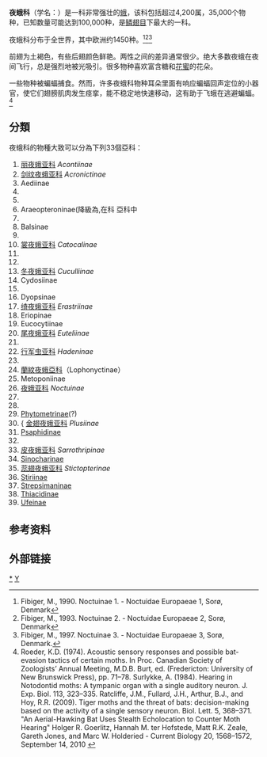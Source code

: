 {{Automatic taxobox
| taxon = Noctuidae
| image = Egybolis vaillantina.jpg
| image_caption =  ''[[Egybolis_vaillantina|Egybolis vaillantina]]''
| authority = {{tsl|en|Pierre André Latreille||Latreille}}, 1809 <small>(recent major revisions by Lafontaine & Fibiger (2006)<br/>Hacker & Zilli (2007)<br/> Lafontaine & Schmidt (2010))</small>
| type_species = ''{{tsl|en|Large Yellow Underwing||Noctua pronuba}}''
| type_species_authority = 
| diversity = 约4,200 属<br>35,000 种
| subdivision_ranks = 亞科
| subdivision = [[#分類|見內文]]
}}
'''夜蛾科'''（学名：{{lang|la|'''Noctuidae'''}}）是一科非常强壮的[[蛾|蛾]]，该科包括超过4,200属，35,000个物种，已知数量可能达到100,000种，是[[鳞翅目|鳞翅目]]下最大的一科。

夜蛾科分布于全世界，其中欧洲约1450种。<ref>Fibiger, M., 1990. Noctuinae 1. - Noctuidae Europaeae 1, Sorø, Denmark</ref><ref>Fibiger, M., 1993. Noctuinae 2. - Noctuidae Europaeae 2, Sorø, Denmark</ref><ref>Fibiger, M., 1997. Noctuinae 3. - Noctuidae Europaeae 3, Sorø, Denmark.</ref>

前翅为土褐色，有些后翅颜色鲜艳。两性之间的差异通常很少。绝大多数夜蛾在夜间飞行，总是强烈地被光吸引。很多物种喜欢富含糖和[[花蜜|花蜜]]的花朵。

一些物种被蝙蝠捕食。然而，许多夜蛾科物种耳朵里面有响应蝙蝠回声定位的小器官，使它们翅膀肌肉发生痉挛，能不稳定地快速移动，这有助于飞蛾在逃避蝙蝠。<ref>Roeder, K.D. (1974). Acoustic sensory responses and possible bat-evasion tactics of certain moths. In Proc. Canadian Society of Zoologists’ Annual Meeting, M.D.B. Burt, ed. (Fredericton: University of New Brunswick Press), pp. 71–78.
Surlykke, A. (1984). Hearing in Notodontid moths: A tympanic organ with a single auditory neuron. J. Exp. Biol. 113, 323–335. 
Ratcliffe, J.M., Fullard, J.H., Arthur, B.J., and Hoy, R.R. (2009). Tiger moths and the threat of bats: decision-making based on the activity of a single sensory neuron. Biol. Lett. 5, 368–371.
"An Aerial-Hawking Bat Uses Stealth Echolocation to Counter Moth Hearing"
Holger R. Goerlitz, Hannah M. ter Hofstede, Matt R.K. Zeale, Gareth Jones, and Marc W. Holderied - Current Biology 20, 1568–1572, September 14, 2010 {{DOI|10.1016/j.cub.2010.07.046}}</ref>

==分類==
夜蛾科的物種大致可以分為下列33個亞科：
# [[丽夜蛾亚科|丽夜蛾亚科]] ''Acontiinae''
# [[剑纹夜蛾亚科|剑纹夜蛾亚科]] ''Acronictinae''
# Aediinae
#{{Tsl|en|Agaristinae}}
#{{Tsl|en|Amphipyrinae}}
#Araeopteroninae(降級為{{Tsl|en|Araeopteron}},在{{Tsl|en|Erebidae}}科	{{Tsl|en|Boletobiinae}}亞科中
#{{Tsl|en|Bagisarinae}}
#Balsinae
#{{Tsl|en|Bryophilinae}}
# [[裳夜蛾亚科|裳夜蛾亚科]] ''Catocalinae''
#{{Tsl|es|Cocytiinae}}
#{{Tsl|en|Condicinae}}
# [[冬夜蛾亚科|冬夜蛾亚科]] ''Cuculliinae''
#Cydosiinae
#{{Tsl|en|Dilobinae}}
#Dyopsinae
# [[绮夜蛾亚科|绮夜蛾亚科]] ''Erastriinae''
#Eriopinae
#Eucocytiinae
# [[尾夜蛾亚科|尾夜蛾亚科]] ''Euteliinae''
#{{Tsl|en|Eustrotiinae}}
# [[行军虫亚科|行军虫亚科]] ''Hadeninae''
#{{Tsl|en|Heliothinae}}
#[[蘭紋夜蛾亞科|蘭紋夜蛾亞科]]（Lophonyctinae）
#Metoponiinae
# [[夜蛾亚科|夜蛾亚科]] ''Noctuinae''
#{{Tsl|en|Oncocnemidinae}}
#{{Tsl|en|Pantheinae}}
#[[Phytometrinae|Phytometrinae]](?)
#{ [[金翅夜蛾亚科|金翅夜蛾亚科]] ''Plusiinae''
#[[Psaphidinae|Psaphidinae]]
#{{Tsl|en|Raphinae Noctuidae|Raphiinae}}
# [[皮夜蛾亚科|皮夜蛾亚科]] ''Sarrothripinae''
#[[Sinocharinae|Sinocharinae]]
#[[蕊翅夜蛾亚科|蕊翅夜蛾亚科]] ''Stictopterinae''
#[[Stiriinae|Stiriinae]]
#[[Strepsimaninae|Strepsimaninae]]
#[[Thiacidinae|Thiacidinae]]
#[[Ufeinae|Ufeinae]]

== 参考资料 ==
{{reflist}}

==外部链接==
{{commons}}
{{NIE Poster|Owlet-moth}}
{{Taxonbar}}

[[Category:夜蛾科|*]]
[[Category:鳞翅目的科|Y]]